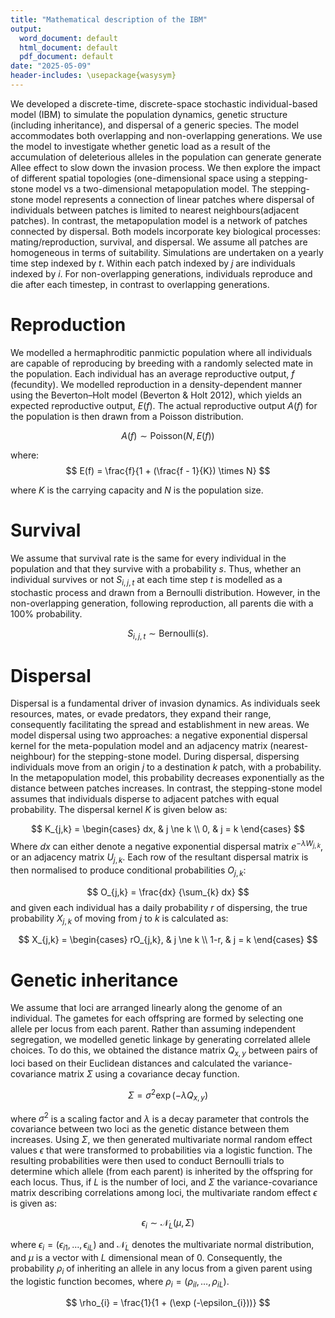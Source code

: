 ```yaml
---
title: "Mathematical description of the IBM"
output:
  word_document: default
  html_document: default
  pdf_document: default
date: "2025-05-09"
header-includes: \usepackage{wasysym}
---
```


We developed a discrete-time, discrete-space stochastic individual-based model (IBM) to simulate the population dynamics, genetic structure (including inheritance), and dispersal of a generic species. The model accommodates both overlapping and non-overlapping generations. We use the model to investigate whether genetic load as a result of the accumulation of deleterious alleles in the population can generate generate Allee effect to slow down the invasion process. We then explore the impact of different spatial topologies (one-dimensional space using a stepping-stone model vs a two-dimensional metapopulation model. The stepping-stone model represents a connection of linear patches where dispersal of individuals between patches is limited to nearest neighbours(adjacent patches). In contrast, the metapopulation model is a network of patches connected by dispersal. Both models incorporate key biological processes: mating/reproduction, survival, and dispersal. We assume all patches are homogeneous in terms of suitability. Simulations are undertaken on a yearly time step indexed by $t$. Within each patch indexed by $j$ are  individuals indexed by $i$. For non-overlapping generations, individuals reproduce and die after each timestep, in contrast to overlapping generations.


# Reproduction

We modelled a hermaphroditic panmictic population where all individuals are capable of reproducing by breeding with a randomly selected mate in the population. Each individual has an average reproductive output, $f$ (fecundity). We modelled reproduction in a density-dependent manner using the Beverton–Holt model (Beverton & Holt 2012), which yields an expected reproductive output, $E(f)$. The actual reproductive output $A(f)$ for the population is then drawn from a Poisson distribution.

$$
A(f)\sim \text{Poisson}(N,E(f))
$$

where:
$$
E(f) = \frac{f}{1 + (\frac{f - 1}{K}) \times N}
$$

where $K$ is the carrying capacity and $N$ is the population size.



# Survival

We assume that survival rate is the same for every individual in the population and that they survive with a probability $s$. Thus, whether an individual survives or not $S_{i,j,t}$ at each time step $t$ is modelled as a stochastic process and drawn from a Bernoulli distribution. However, in the non-overlapping generation, following reproduction, all parents die with a 100% probability.   


$$
S_{i,j,t} \sim\text{Bernoulli} (s).
$$

# Dispersal

Dispersal is a fundamental driver of invasion dynamics. As individuals seek resources, mates, or evade predators, they expand their range, consequently facilitating the spread and establishment in new areas. We model dispersal using two approaches: a negative exponential dispersal kernel for the meta-population model and an adjacency matrix (nearest-neighbour) for the stepping-stone model. During dispersal, dispersing individuals move from an origin $j$ to a destination $k$ patch, with a probability. In the metapopulation model, this probability decreases exponentially as the distance between patches increases. In contrast, the stepping-stone model assumes that individuals disperse to adjacent patches with equal probability. The dispersal kernel $K$ is given below as:

$$
K_{j,k} = 
\begin{cases}
dx, & j \ne k \\
0, & j = k
\end{cases}
$$ 
Where $dx$ can either denote a negative exponential dispersal matrix $e^{-\lambda W_{j,k}}$, or an adjacency matrix  $U_{j,k}$. Each row of the resultant dispersal matrix is then normalised to produce conditional probabilities $O_{j,k}$:



$$
O_{j,k} = \frac{dx} {\sum_{k} dx}
$$ 
and given each individual has a daily probability $r$ of dispersing, the true probability $X_{j,k}$ of moving from $j$ to $k$ is calculated as:

$$
X_{j,k} =
\begin{cases}
rO_{j,k}, & j \ne k \\
1-r, & j = k 
\end{cases}
$$

# Genetic inheritance 

We assume that loci are arranged linearly along the genome of an individual. The gametes for each offspring are formed by selecting one allele per locus from each parent. Rather than assuming independent segregation, we modelled genetic linkage by generating correlated allele choices. To do this, we obtained the distance matrix $Q_{x,y}$ between pairs of loci based on their Euclidean distances and calculated the variance-covariance matrix $\Sigma$ using a covariance decay function. 

$$
\Sigma = \sigma^2 \exp(−λQ_{x,y})
$$

where $\sigma^2$ is a scaling factor and $\lambda$ is a decay parameter that controls the covariance between two loci as the genetic distance between them increases. Using $\Sigma$, we then generated multivariate normal random effect values $\epsilon$ that were transformed to probabilities via a logistic function. The resulting probabilities were then used to conduct Bernoulli trials to determine which allele (from each parent) is inherited by the offspring for each locus. Thus, if $L$ is the number of loci, and $\Sigma$ the variance-covariance matrix describing correlations among loci, the multivariate random effect $\epsilon$ is given as:  



$$
\epsilon_i \sim \mathcal{N}_L\left(\mu, \Sigma \right)
$$

where $\epsilon_i = (\epsilon_{i1}, \dots, \epsilon_{iL})$ and $\mathcal{N}_L$ denotes the multivariate normal distribution, and $\mu$ is a vector with $L$ dimensional mean of 0. Consequently, the probability $\rho_{i}$ of inheriting an allele in any locus from a given parent using the logistic function becomes, where $\rho_{i}  = (\rho_{il} , \dots,\rho_{iL})$.

$$
\rho_{i} = \frac{1}{1 + (\exp (-\epsilon_{i}))}
$$
